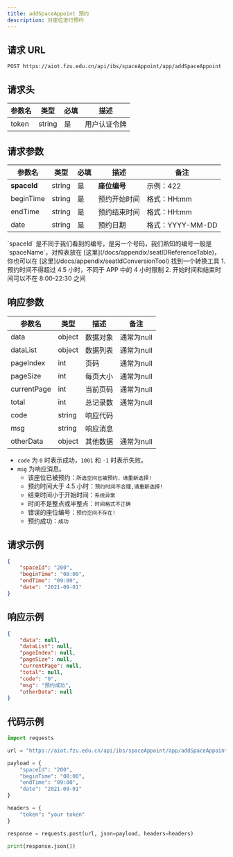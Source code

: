 ```yaml
---
title: addSpaceAppoint 预约
description: 对座位进行预约
---
```


## 请求 URL

```http
POST https://aiot.fzu.edu.cn/api/ibs/spaceAppoint/app/addSpaceAppoint
```

## 请求头

| 参数名 | 类型   | 必填 | 描述         |
| ------ | ------ | ---- | ------------ |
| token  | string | 是   | 用户认证令牌 |

## 请求参数

| 参数名    | 类型   | 必填 | 描述         | 备注             |
| --------- | ------ | ---- | ------------ | ---------------- |
| **spaceId**   | string | 是   | **座位编号**       | 示例：422        |
| beginTime | string | 是   | 预约开始时间 | 格式：HH:mm      |
| endTime   | string | 是   | 预约结束时间 | 格式：HH:mm      |
| date      | string | 是   | 预约日期     | 格式：YYYY-MM-DD |

<Note type="warning" title="Warning">
`spaceId` 是不同于我们看到的编号，是另一个号码，我们熟知的编号一般是 `spaceName`，对照表放在 [这里](/docs/appendix/seatIDReferenceTable)，你也可以在 [这里](/docs/appendix/seatIdConversionTool) 找到一个转换工具
</Note>


<Note type="note" title="Note">
1. 预约时间不得超过 4.5 小时，不同于 APP 中的 4 小时限制
2. 开始时间和结束时间可以不在 8:00-22:30 之间
</Note>

## 响应参数

| 参数名      | 类型   | 描述                   | 备注                   |
| ----------- | ------ | ---------------------- | ---------------------- |
| data        | object | 数据对象 |  通常为null |
| dataList    | object | 数据列表 | 通常为null |
| pageIndex   | int    | 页码 | 通常为null |
| pageSize    | int    | 每页大小 | 通常为null |
| currentPage | int    | 当前页码 | 通常为null |
| total       | int    | 总记录数 | 通常为null |
| code        | string | 响应代码 |  |
| msg         | string | 响应消息 |  |
| otherData   | object | 其他数据 | 通常为null |

- `code` 为 `0` 时表示成功，`1001` 和 `-1` 时表示失败。
- `msg` 为响应消息。
    - 该座位已被预约：`所选空间已被预约，请重新选择!`
    - 预约时间大于 4.5 小时：`预约时间不合理,请重新选择!`
    - 结束时间小于开始时间：`系统异常`
    - 时间不是整点或半整点：`时间格式不正确`
    - 错误的座位编号：`预约空间不存在!`
    - 预约成功：`成功`


## 请求示例

```json
{
    "spaceId": "200",
    "beginTime": "08:00",
    "endTime": "09:00",
    "date": "2021-09-01"
}
```

## 响应示例

```json
{
    "data": null,
    "dataList": null,
    "pageIndex": null,
    "pageSize": null,
    "currentPage": null,
    "total": null,
    "code": "0",
    "msg": "预约成功",
    "otherData": null
}
```

## 代码示例

```python
import requests

url = "https://aiot.fzu.edu.cn/api/ibs/spaceAppoint/app/addSpaceAppoint"

payload = {
    "spaceId": "200",
    "beginTime": "08:00",
    "endTime": "09:00",
    "date": "2021-09-01"
}

headers = {
    "token": "your token"
}

response = requests.post(url, json=payload, headers=headers)

print(response.json())
```